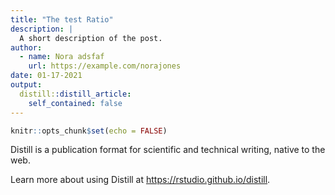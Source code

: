 ```yaml
---
title: "The test Ratio"
description: |
  A short description of the post.
author:
  - name: Nora adsfaf
    url: https://example.com/norajones
date: 01-17-2021
output:
  distill::distill_article:
    self_contained: false
---
```



```r
knitr::opts_chunk$set(echo = FALSE)
```

Distill is a publication format for scientific and technical writing, native to the web.

Learn more about using Distill at <https://rstudio.github.io/distill>.



